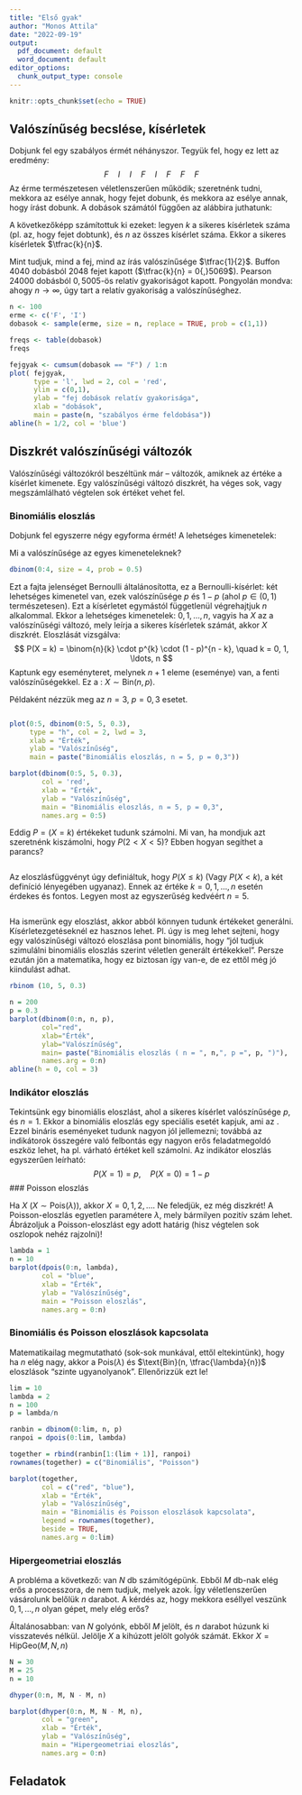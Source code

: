 ```yaml
---
title: "Első gyak"
author: "Monos Attila"
date: "2022-09-19"
output:
  pdf_document: default
  word_document: default
editor_options: 
  chunk_output_type: console
---
```


```r
knitr::opts_chunk$set(echo = TRUE)
```

## Valószínűség becslése, kísérletek

Dobjunk fel egy szabályos érmét néhányszor. Tegyük fel, hogy ez lett az eredmény:
$$
  F\quad I\quad I\quad F\quad I\quad F\quad F\quad F
$$
Az érme természetesen véletlenszerűen működik; szeretnénk tudni, mekkora az esélye annak, hogy fejet dobunk, és mekkora az esélye annak, hogy írást dobunk. A dobások számától függően az alábbira juthatunk:
\begin{center}
  \begin{tabular}{|c|c|c|c|c|c|c|c|c|}
    \hline
    Dobások száma & $1$ & $2$ & $3$ & $4$ & $5$ & $6$ & $7$ & $8$
    \\[4pt] \hline\hline
    Fej valószínűsége & $1$ & $\tfrac{1}{2}$ & $\tfrac{1}{3}$ & $\tfrac{1}{2}$ & $\tfrac{2}{5}$ & $\tfrac{1}{2}$ & $\tfrac{4}{7}$ & $\tfrac{5}{8}$
    \\[4pt] \hline
    Írás valószínűsége & $1$ & $\tfrac{1}{2}$ & $\tfrac{2}{3}$ & $\tfrac{1}{2}$ & $\tfrac{3}{5}$ & $\tfrac{1}{2}$ & $\tfrac{3}{7}$ & $\tfrac{3}{8}$
    \\ \hline
  \end{tabular}
\end{center}
A következőképp számítottuk ki ezeket: legyen $k$ a sikeres kísérletek száma (pl. az, hogy fejet dobtunk), és $n$ az összes kísérlet száma. Ekkor a sikeres kísérletek \textit{relatív gyakorisága} $\tfrac{k}{n}$.

Mint tudjuk, mind a fej, mind az írás valószínűsége $\tfrac{1}{2}$. Buffon $4040$ dobásból $2048$ fejet kapott ($\tfrac{k}{n} = 0{,}5069$). Pearson $24000$ dobásból $0{,}5005$-ös relatív gyakoriságot kapott. Pongyolán mondva: ahogy $n \rightarrow \infty$, úgy tart a relatív gyakoriság a valószínűséghez.
```r
n <- 100
erme <- c('F', 'I')
dobasok <- sample(erme, size = n, replace = TRUE, prob = c(1,1))

freqs <- table(dobasok)
freqs
```


```r
fejgyak <- cumsum(dobasok == "F") / 1:n
plot( fejgyak,
      type = 'l', lwd = 2, col = 'red',
      ylim = c(0,1),
      ylab = "fej dobások relatív gyakorisága",
      xlab = "dobások",
      main = paste(n, "szabályos érme feldobása"))
abline(h = 1/2, col = 'blue')
```

## Diszkrét valószínűségi változók

Valószínűségi változókról beszéltünk már -- változók, amiknek az értéke a kísérlet kimenete. Egy valószínűségi változó diszkrét, ha véges sok, vagy megszámlálható végtelen sok értéket vehet fel.

### Binomiális eloszlás

Dobjunk fel egyszerre négy egyforma érmét! A lehetséges kimenetelek:
\begin{center}
  \begin{tabular}{ccccccccc}
    $4$ fej && $3$ fej && $2$ fej && $1$ fej && $0$ fej
    \\
    $0$ írás && $1$ írás && $2$ írás && $3$ írás && $4$ írás
  \end{tabular}
\end{center}

\textbf{Feladat:}
Mi a valószínűsége az egyes kimeneteleknek?

```r
dbinom(0:4, size = 4, prob = 0.5)
```

Ezt a fajta jelenséget Bernoulli általánosította, ez a Bernoulli-kísérlet: két lehetséges kimenetel van, ezek valószínűsége $p$ és $1 - p$ (ahol $p \in (0,1)$ természetesen). Ezt a kísérletet egymástól függetlenül végrehajtjuk $n$ alkalommal. Ekkor a lehetséges kimenetelek: $0, 1, \ldots, n$, vagyis ha $X$ az a valószínűségi változó, mely leírja a sikeres kísérletek számát, akkor $X$ diszkrét. Eloszlását vizsgálva:
$$
  P(X = k) = \binom{n}{k} \cdot p^{k} \cdot (1 - p)^{n - k}, \quad k = 0, 1, \ldots, n
$$
Kaptunk egy eseményteret, melynek $n + 1$ eleme (eseménye) van, a fenti valószínűségekkel. Ez a \textit{binomiális eloszlás}: $X \sim \text{Bin}(n,p)$.

Példaként nézzük meg az $n = 3$, $p = 0{,}3$ esetet.
```r

```

```r
plot(0:5, dbinom(0:5, 5, 0.3),
     type = "h", col = 2, lwd = 3,
     xlab = "Érték",
     ylab = "Valószínűség",
     main = paste("Binomiális eloszlás, n = 5, p = 0,3"))
```

```r
barplot(dbinom(0:5, 5, 0.3),
        col = 'red',
        xlab = "Érték",
        ylab = "Valószínűség",
        main = "Binomiális eloszlás, n = 5, p = 0,3",
        names.arg = 0:5)
```

Eddig $P = (X = k)$ értékeket tudunk számolni. Mi van, ha mondjuk azt szeretnénk kiszámolni, hogy $P(2 < X < 5)$? Ebben hogyan segíthet a \texttt{dbinom} parancs?
```r

```

Az eloszlásfüggvényt úgy definiáltuk, hogy $P(X \leq k)$ (Vagy $P(X < k)$, a két definíció lényegében ugyanaz). Ennek az értéke $k = 0, 1, \ldots, n$ esetén érdekes és fontos. Legyen most az egyszerűség kedvéért $n = 5$.

```r

```

Ha ismerünk egy eloszlást, akkor abból könnyen tudunk értékeket generálni. Kísérletezgetéseknél ez hasznos lehet. Pl. úgy is meg lehet sejteni, hogy egy valószínűségi változó eloszlása pont binomiális, hogy "jól tudjuk szimulálni binomiális eloszlás szerint véletlen generált értékekkel". Persze ezután jön a matematika, hogy ez biztosan így van-e, de ez ettől még jó kiindulást adhat.

```r
rbinom (10, 5, 0.3)
```

```r
n = 200
p = 0.3
barplot(dbinom(0:n, n, p), 
        col="red",
        xlab="Érték",
        ylab="Valószínűség",
        main= paste("Binomiális eloszlás ( n = ", n,", p =", p, ")"),
        names.arg = 0:n)
abline(h = 0, col = 3)
```

### Indikátor eloszlás

Tekintsünk egy binomiális eloszlást, ahol a sikeres kísérlet valószínűsége $p$, és $n = 1$. Ekkor a binomiális eloszlás egy speciális esetét kapjuk, ami az \textit{indikátor eloszlás}. Ezzel bináris eseményeket tudunk nagyon jól jellemezni; továbbá az indikátorok összegére való felbontás egy nagyon erős feladatmegoldó eszköz lehet, ha pl. várható értéket kell számolni. Az indikátor eloszlás egyszerűen leírható:
$$
  P(X = 1) = p, \quad P(X = 0) = 1 - p
$$
### Poisson eloszlás

Ha $X$ \textit{Poisson-eloszlású} ($X \sim \text{Pois}(\lambda)$), akkor $X = 0, 1, 2, \ldots$. Ne feledjük, ez még diszkrét! A Poisson-eloszlás egyetlen paramétere $\lambda$, mely bármilyen pozitív szám lehet. Ábrázoljuk a Poisson-eloszlást egy adott határig (hisz végtelen sok oszlopok nehéz rajzolni)!
```r
lambda = 1
n = 10
barplot(dpois(0:n, lambda),
        col = "blue",
        xlab = "Érték",
        ylab = "Valószínűség",
        main = "Poisson eloszlás",
        names.arg = 0:n)
```

### Binomiális és Poisson eloszlások kapcsolata

Matematikailag megmutatható (sok-sok munkával, ettől eltekintünk), hogy ha $n$ elég nagy, akkor a $\text{Pois}(\lambda)$ és $\text{Bin}(n, \tfrac{\lambda}{n})$ eloszlások "szinte ugyanolyanok". Ellenőrizzük ezt le!
```r
lim = 10
lambda = 2
n = 100
p = lambda/n

ranbin = dbinom(0:lim, n, p)
ranpoi = dpois(0:lim, lambda)

together = rbind(ranbin[1:(lim + 1)], ranpoi)
rownames(together) = c("Binomiális", "Poisson")

barplot(together,
        col = c("red", "blue"),
        xlab = "Érték",
        ylab = "Valószínűség",
        main = "Binomiális és Poisson eloszlások kapcsolata",
        legend = rownames(together),
        beside = TRUE,
        names.arg = 0:lim)
```

### Hipergeometriai eloszlás

A probléma a következő: van $N$ db számítógépünk. Ebből $M$ db-nak elég erős a processzora, de nem tudjuk, melyek azok. Így véletlenszerűen vásárolunk belőlük $n$ darabot. A kérdés az, hogy mekkora eséllyel veszünk $0, 1, \ldots, n$ olyan gépet, mely elég erős?

Általánosabban: van $N$ golyónk, ebből $M$ jelölt, és $n$ darabot húzunk ki visszatevés nélkül. Jelölje $X$ a kihúzott jelölt golyók számát. Ekkor $X = \text{HipGeo}(M, N, n)$

```r
N = 30
M = 25
n = 10

dhyper(0:n, M, N - M, n)

barplot(dhyper(0:n, M, N - M, n),
        col = "green",
        xlab = "Érték",
        ylab = "Valószínűség",
        main = "Hipergeometriai eloszlás",
        names.arg = 0:n)
```

## Feladatok

\begin{enumerate}
  \item
    Tegyük fel, hogy az új internet-előfizetők véletelenszerűen válaszott $20\%$-a speciális kedvezményt kap. Mi a valószínűsége, hogy a $10$ ismerősünk közül, akik most fizettek elő, legalább négyen részesülnek a kedvezményben?
  \item
    Egy bükkösben a bükkmagoncok (bébi bükkfák?) négyzetméterenkénti száma Poisson-eloszlású, $\lambda = 2{,}5 \text{db}/\text{m}^{2}$ paraméterrel. Mi a valószínűsége annak, hogy egy $1$ m$^{2}$-es mintában
    \begin{enumerate}
      \item
        legfeljebb egy,
      \item
        több, mint három magoncot találunk?
    \end{enumerate}
\end{enumerate}